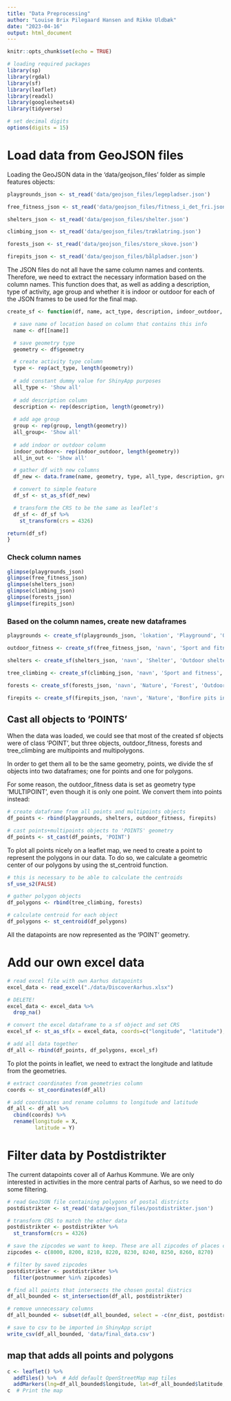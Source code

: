 ```yaml
---
title: "Data Preprocessing"
author: "Louise Brix Pilegaard Hansen and Rikke Uldbæk"
date: "2023-04-16"
output: html_document
---
```


```r
knitr::opts_chunk$set(echo = TRUE)
```

```r
# loading required packages
library(sp)
library(rgdal)
library(sf)
library(leaflet)
library(readxl)
library(googlesheets4)
library(tidyverse)

# set decimal digits
options(digits = 15)
```

# Load data from GeoJSON files

Loading the GeoJSON data in the 'data/geojson_files' folder as simple features objects:

```r
playgrounds_json <- st_read('data/geojson_files/legepladser.json')

free_fitness_json <- st_read('data/geojson_files/fitness_i_det_fri.json')

shelters_json <- st_read('data/geojson_files/shelter.json')

climbing_json <- st_read('data/geojson_files/træklatring.json')

forests_json <- st_read('data/geojson_files/store_skove.json')

firepits_json <- st_read('data/geojson_files/bålpladser.json')
```
The JSON files do not all have the same column names and contents. Therefore, we need to extract the necessary information based on the column names. This function does that, as well as adding a description, type of activity, age group and whether it is indoor or outdoor for each of the JSON frames to be used for the final map.

```r
create_sf <- function(df, name, act_type, description, indoor_outdoor, group){

  # save name of location based on column that contains this info
  name <- df[[name]]

  # save geometry type 
  geometry <- df$geometry

  # create activity type column
  type <- rep(act_type, length(geometry))
  
  # add constant dummy value for ShinyApp purposes
  all_type <- 'Show all'
  
  # add description column
  description <- rep(description, length(geometry))
  
  # add age group
  group <- rep(group, length(geometry))
  all_group<- 'Show all'
  
  # add indoor or outdoor column
  indoor_outdoor<- rep(indoor_outdoor, length(geometry))
  all_in_out <- 'Show all'

  # gather df with new columns
  df_new <- data.frame(name, geometry, type, all_type, description, group, all_group, indoor_outdoor, all_in_out)

  # convert to simple feature
  df_sf <- st_as_sf(df_new)

  # transform the CRS to be the same as leaflet's 
  df_sf <- df_sf %>% 
    st_transform(crs = 4326)

return(df_sf)
}
```

### Check column names

```r
glimpse(playgrounds_json)
glimpse(free_fitness_json)
glimpse(shelters_json)
glimpse(climbing_json)
glimpse(forests_json)
glimpse(firepits_json)
```

### Based on the column names, create new dataframes
```r
playgrounds <- create_sf(playgrounds_json, 'lokation', 'Playground', 'Outdoor playground', 'Outdoor', 'Children')

outdoor_fitness <- create_sf(free_fitness_json, 'navn', 'Sport and fitness','Outdoor fitness facilities', 'Outdoor', 'Adults')

shelters <- create_sf(shelters_json, 'navn', 'Shelter', 'Outdoor shelter', 'Outdoor', 'Both children and adults')

tree_climbing <- create_sf(climbing_json, 'navn', 'Sport and fitness', 'Tree climbing', 'Outdoor', 'Both children and adults')

forests <- create_sf(forests_json, 'navn', 'Nature', 'Forest', 'Outdoor', 'Both children and adults')

firepits <- create_sf(firepits_json, 'navn', 'Nature', 'Bonfire pits in forest', 'Outdoor', 'Both children and adults')
```

## Cast all objects to 'POINTS'

When the data was loaded, we could see that most of the created sf objects were of class 'POINT', but three objects, outdoor_fitness, forests and tree_climbing are multipoints and multipolygons.

In order to get them all to be the same geometry, points, we divide the sf objects into two dataframes; one for points and one for polygons.

For some reason, the outdoor_fitness data is set as geometry type 'MULTIPOINT', even though it is only one point. We convert them into points instead:

```r
# create dataframe from all points and multipoints objects
df_points <- rbind(playgrounds, shelters, outdoor_fitness, firepits)

# cast points+multipoints objects to 'POINTS' geometry
df_points <- st_cast(df_points, 'POINT')
```

To plot all points nicely on a leaflet map, we need to create a point to represent the polygons in our data. To do so, we calculate a geometric center of our polygons by using the st_centroid function.

```r
# this is necessary to be able to calculate the centroids
sf_use_s2(FALSE)

# gather polygon objects
df_polygons <- rbind(tree_climbing, forests)

# calculate centroid for each object
df_polygons <- st_centroid(df_polygons)
```

All the datapoints are now represented as the 'POINT' geometry.

# Add our own excel data
```r
# read excel file with own Aarhus datapoints
excel_data <- read_excel("./data/DiscoverAarhus.xlsx")

# DELETE!
excel_data <- excel_data %>% 
  drop_na()

# convert the excel dataframe to a sf object and set CRS
excel_sf <- st_as_sf(x = excel_data, coords=c("longitude", "latitude"), crs = 4326) # use longitude and latitude columns as geometry
```

```r
# add all data together
df_all <- rbind(df_points, df_polygons, excel_sf)
```

To plot the points in leaflet, we need to extract the longitude and latitude from the geometries.

```r
# extract coordinates from geometries column
coords <- st_coordinates(df_all)

# add coordinates and rename columns to longitude and latitude
df_all <- df_all %>% 
  cbind(coords) %>% 
  rename(longitude = X,
         latitude = Y)
```


# Filter data by Postdistrikter

The current datapoints cover all of Aarhus Kommune. We are only interested in activities in the more central parts of Aarhus, so we need to do some filtering. 

```r
# read GeoJSON file containing polygons of postal districts
postdistrikter <- st_read('data/geojson_files/postdistrikter.json')

# transform CRS to match the other data
postdistrikter <- postdistrikter %>% 
  st_transform(crs = 4326)

# save the zipcodes we want to keep. These are all zipcodes of places close to Aarhus center. They are Aarhus C, Aarhus N, Aarhus V, Brabrand, Åbyhøj, Risskov, Egå, Viby J and Højbjerg.
zipcodes <- c(8000, 8200, 8210, 8220, 8230, 8240, 8250, 8260, 8270)

# filter by saved zipcodes
postdistrikter <- postdistrikter %>% 
  filter(postnummer %in% zipcodes)

# find all points that intersects the chosen postal districs
df_all_bounded <- st_intersection(df_all, postdistrikter)
```


```r
# remove unnecessary columns
df_all_bounded <- subset(df_all_bounded, select = -c(nr_dist, postdistrikt, postnummer, mi_style, mi_prinx, geometry))

# save to csv to be imported in ShinyApp script
write_csv(df_all_bounded, 'data/final_data.csv')
```


## map that adds all points and polygons
```r
c <- leaflet() %>%
  addTiles() %>%  # Add default OpenStreetMap map tiles
  addMarkers(lng=df_all_bounded$longitude, lat=df_all_bounded$latitude, popup = paste0('<b>', df_all_bounded$name,'</b>','<br/>', '<i>',  df_all_bounded$description, '</i>'))
c  # Print the map
```

